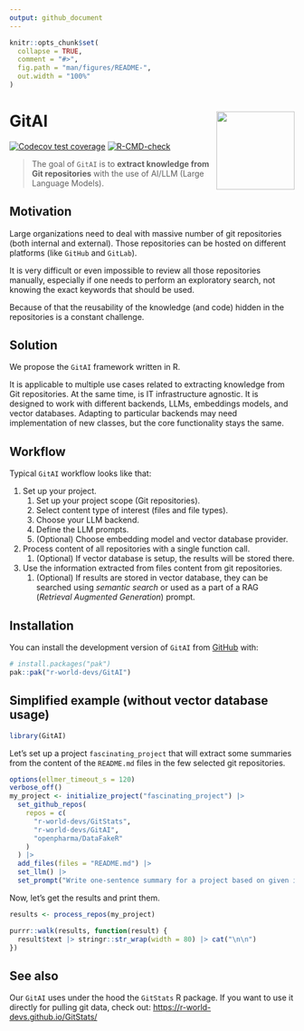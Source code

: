 ```yaml
---
output: github_document
---
```


<!-- README.md is generated from README.Rmd. Please edit that file -->

```r
knitr::opts_chunk$set(
  collapse = TRUE,
  comment = "#>",
  fig.path = "man/figures/README-",
  out.width = "100%"
)
```

# GitAI <img src="man/figures/logo.png" align="right" height="138" style="float:right; height:138px;"/>

<!-- badges: start -->
[![Codecov test coverage](https://codecov.io/gh/r-world-devs/GitAI/graph/badge.svg)](https://app.codecov.io/gh/r-world-devs/GitAI)
[![R-CMD-check](https://github.com/r-world-devs/GitAI/actions/workflows/R-CMD-check.yaml/badge.svg)](https://github.com/r-world-devs/GitAI/actions/workflows/R-CMD-check.yaml)
<!-- badges: end -->

> The goal of `GitAI` is to **extract knowledge from Git repositories** with the use of AI/LLM (Large Language Models). 

## Motivation

Large organizations need to deal with massive number of git repositories
(both internal and external). Those repositories can be hosted on different
platforms (like `GitHub` and `GitLab`).

It is very difficult or even impossible to review all those repositories 
manually, especially if one needs to perform an exploratory search, 
not knowing the exact keywords that should be used.

Because of that the reusability of the knowledge (and code) hidden in the 
repositories is a constant challenge.

## Solution

We propose the `GitAI` framework written in R.

It is applicable to multiple use cases related to extracting knowledge from Git repositories. 
At the same time, is IT infrastructure agnostic. It is designed to work with
different backends, LLMs, embeddings models, and vector databases.
Adapting to particular backends may need implementation of new classes, but
the core functionality stays the same.

## Workflow

Typical `GitAI` workflow looks like that:

1. Set up your project.
    1. Set up your project scope (Git repositories).
    1. Select content type of interest (files and file types).
    1. Choose your LLM backend.
    1. Define the LLM prompts.
    1. (Optional) Choose embedding model and vector database provider.
1. Process content of all repositories with a single function call.
    1. (Optional) If vector database is setup, the results will be stored there.
1. Use the information extracted from files content from git repositories.
    1. (Optional) If results are stored in vector database, 
  they can be searched using *semantic search* or used as a part of a RAG (*Retrieval Augmented Generation*) prompt.

## Installation

You can install the development version of `GitAI` from [GitHub](https://github.com/) with:

``` r
# install.packages("pak")
pak::pak("r-world-devs/GitAI")
```

## Simplified example (without vector database usage)

```r
library(GitAI)
```

Let's set up a project `fascinating_project` that will extract some summaries from the content of the `README.md` files in the few selected git repositories.


```r
options(ellmer_timeout_s = 120)
verbose_off()
my_project <- initialize_project("fascinating_project") |>
  set_github_repos(
    repos = c(
      "r-world-devs/GitStats", 
      "r-world-devs/GitAI", 
      "openpharma/DataFakeR"
    )
  ) |>
  add_files(files = "README.md") |>
  set_llm() |>
  set_prompt("Write one-sentence summary for a project based on given input.")
```

Now, let's get the results and print them.

```r
results <- process_repos(my_project)

purrr::walk(results, function(result) {
  result$text |> stringr::str_wrap(width = 80) |> cat("\n\n")
})
```

## See also

Our `GitAI` uses under the hood the `GitStats` R package.
If you want to use it directly for pulling git data, check out:
[https://r-world-devs.github.io/GitStats/](https://r-world-devs.github.io/GitStats/)
